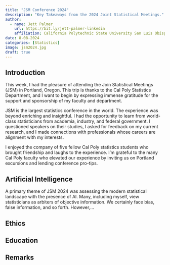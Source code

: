 ```yaml
---
title: "JSM Conference 2024"
description: "Key Takeaways from the 2024 Joint Statistical Meetings."
author:
  - name: Jett Palmer
    url: https://bit.ly/jett-palmer-linkedin
    affiliation: California Polytechnic State University San Luis Obispo
date: 8-08-2024
categories: [Statistics]
image: jsm2024.jpg
draft: true
---
```


## Introduction

This week, I had the pleasure of attending the Join Statistical Meetings (JSM) in Portland, Oregon. This trip is thanks to the Cal Poly Statistics Department, and I want to begin by expressing immense gratitude for the support and sponsorship of my faculty and department.

JSM is the largest statistics conference in the world. The experience was beyond enriching and insightful. I had the opportunity to learn from world-class statisticians from academia, industry, and federal government. I questioned speakers on their studies, I asked for feedback on my current research, and I made connections with professionals whose careers are alignment with my interests.

I enjoyed the company of five fellow Cal Poly statistics students who brought friendship and laughs to the experience. I'm grateful to the many Cal Poly faculty who elevated our experience by inviting us on Portland excursions and lending conference pro-tips.

## Artificial Intelligence

A primary theme of JSM 2024 was assessing the modern statistical landscape with the presence of AI. Many, including myself, view statisticians as arbiters of objective information. We certainly face bias, false information, and so forth. However,...

## Ethics

## Education

## Remarks
